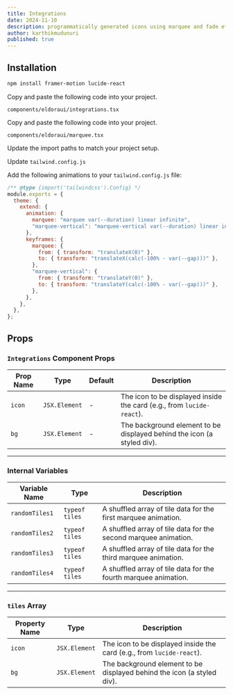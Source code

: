 ```yaml
---
title: Integrations
date: 2024-11-10
description: programmatically generated icons using marquee and fade effects.
author: karthikmudunuri
published: true
---
```


<ComponentPreview name="integrationsdemo" />

## Installation

<Steps>

<Step>

```bash
npm install framer-motion lucide-react
```

</Step>

<Step>Copy and paste the following code into your project.</Step>

`components/eldoraui/integrations.tsx`

<ComponentSource name="integrations" />

<Step>Copy and paste the following code into your project.</Step>

`components/eldoraui/marquee.tsx`

<ComponentSource name="marquee" />

<Step>Update the import paths to match your project setup.</Step>

<Step>Update `tailwind.config.js`</Step>

Add the following animations to your `tailwind.config.js` file:

```js title="tailwind.config.js" {5-18}
/** @type {import('tailwindcss').Config} */
module.exports = {
  theme: {
    extend: {
      animation: {
        marquee: "marquee var(--duration) linear infinite",
        "marquee-vertical": "marquee-vertical var(--duration) linear infinite",
      },
      keyframes: {
        marquee: {
          from: { transform: "translateX(0)" },
          to: { transform: "translateX(calc(-100% - var(--gap)))" },
        },
        "marquee-vertical": {
          from: { transform: "translateY(0)" },
          to: { transform: "translateY(calc(-100% - var(--gap)))" },
        },
      },
    },
  },
};
```

</Steps>

## Props

### `Integrations` Component Props

| Prop Name | Type          | Default | Description                                                            |
| --------- | ------------- | ------- | ---------------------------------------------------------------------- |
| `icon`    | `JSX.Element` | -       | The icon to be displayed inside the card (e.g., from `lucide-react`).  |
| `bg`      | `JSX.Element` | -       | The background element to be displayed behind the icon (a styled div). |

---

### Internal Variables

| Variable Name  | Type           | Description                                                     |
| -------------- | -------------- | --------------------------------------------------------------- |
| `randomTiles1` | `typeof tiles` | A shuffled array of tile data for the first marquee animation.  |
| `randomTiles2` | `typeof tiles` | A shuffled array of tile data for the second marquee animation. |
| `randomTiles3` | `typeof tiles` | A shuffled array of tile data for the third marquee animation.  |
| `randomTiles4` | `typeof tiles` | A shuffled array of tile data for the fourth marquee animation. |

---

### `tiles` Array

| Property Name | Type          | Description                                                            |
| ------------- | ------------- | ---------------------------------------------------------------------- |
| `icon`        | `JSX.Element` | The icon to be displayed inside the card (e.g., from `lucide-react`).  |
| `bg`          | `JSX.Element` | The background element to be displayed behind the icon (a styled div). |
